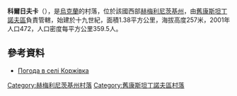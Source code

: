 {{coord|49|50|9|N|27|35|44|E|scale:100000|display=title}}

'''科爾日夫卡'''（{{lang-uk|Коржівка}}），是[[烏克蘭|烏克蘭]]的村落，位於該國西部[[赫梅利尼茨基州|赫梅利尼茨基州]]，由[[舊康斯坦丁諾夫區|舊康斯坦丁諾夫區]]負責管轄，始建於十九世紀，面積1.38平方公里，海拔高度257米，2001年人口472，人口密度每平方公里359.5人。

==參考資料==
* [http://weather.in.ua/ua/hmel'nickaja/11468 Погода в селі Коржівка] {{Wayback|url=http://weather.in.ua/ua/hmel%27nickaja/11468 |date=20160305085413 }}

{{DEFAULTSORT:Коржівка}}
[[Category:赫梅利尼茨基州村落|Category:赫梅利尼茨基州村落]]
[[Category:舊康斯坦丁諾夫區村落|Category:舊康斯坦丁諾夫區村落]]


{{Khmelnytskyi-geo-stub}}